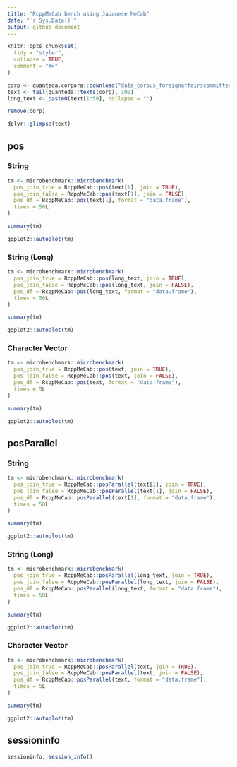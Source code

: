 ```yaml
---
title: "RcppMeCab bench using Japanese MeCab"
date: "`r Sys.Date()`"
output: github_document
---
```


```r
knitr::opts_chunk$set(
  tidy = "styler",
  collapse = TRUE,
  comment = "#>"
)
```

```r
corp <- quanteda.corpora::download("data_corpus_foreignaffairscommittee")
text <- tail(quanteda::texts(corp), 100)
long_text <- paste0(text[1:50], collapse = "")

remove(corp)

dplyr::glimpse(text)
```

## pos

### String

```r
tm <- microbenchmark::microbenchmark(
  pos_join_true = RcppMeCab::pos(text[1], join = TRUE),
  pos_join_false = RcppMeCab::pos(text[1], join = FALSE),
  pos_df = RcppMeCab::pos(text[1], format = "data.frame"),
  times = 50L
)

summary(tm)
```

```r
ggplot2::autoplot(tm)
```

### String (Long)

```r
tm <- microbenchmark::microbenchmark(
  pos_join_true = RcppMeCab::pos(long_text, join = TRUE),
  pos_join_false = RcppMeCab::pos(long_text, join = FALSE),
  pos_df = RcppMeCab::pos(long_text, format = "data.frame"),
  times = 50L
)

summary(tm)
```

```r
ggplot2::autoplot(tm)
```


### Character Vector

```r
tm <- microbenchmark::microbenchmark(
  pos_join_true = RcppMeCab::pos(text, join = TRUE),
  pos_join_false = RcppMeCab::pos(text, join = FALSE),
  pos_df = RcppMeCab::pos(text, format = "data.frame"),
  times = 5L
)

summary(tm)
```

```r
ggplot2::autoplot(tm)
```

## posParallel

### String

```r
tm <- microbenchmark::microbenchmark(
  pos_join_true = RcppMeCab::posParallel(text[1], join = TRUE),
  pos_join_false = RcppMeCab::posParallel(text[1], join = FALSE),
  pos_df = RcppMeCab::posParallel(text[1], format = "data.frame"),
  times = 50L
)

summary(tm)
```

```r
ggplot2::autoplot(tm)
```

### String (Long)

```r
tm <- microbenchmark::microbenchmark(
  pos_join_true = RcppMeCab::posParallel(long_text, join = TRUE),
  pos_join_false = RcppMeCab::posParallel(long_text, join = FALSE),
  pos_df = RcppMeCab::posParallel(long_text, format = "data.frame"),
  times = 50L
)

summary(tm)
```

```r
ggplot2::autoplot(tm)
```


### Character Vector

```r
tm <- microbenchmark::microbenchmark(
  pos_join_true = RcppMeCab::posParallel(text, join = TRUE),
  pos_join_false = RcppMeCab::posParallel(text, join = FALSE),
  pos_df = RcppMeCab::posParallel(text, format = "data.frame"),
  times = 5L
)

summary(tm)
```

```r
ggplot2::autoplot(tm)
```

## sessioninfo

```r
sessioninfo::session_info()
```


